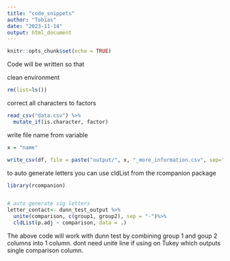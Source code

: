 ```yaml
---
title: "code_snippets"
author: "Tobias"
date: "2023-11-14"
output: html_document
---
```


```r
knitr::opts_chunk$set(echo = TRUE)
```


Code will be written so that 


clean environment
```r
rm(list=ls())
```


correct all characters to factors
```r
read_csv("data.csv") %>% 
  mutate_if(is.character, factor)
```


write file name from variable
```r

x = "name"

write_csv(df, file = paste("output/", x, "_more_information.csv", sep=""))

```



to auto generate letters you can use cldList from the rcompanion package
```r
library(rcompanion)


# auto generate sig letters
letter_contact<- dunn_test_output %>%
  unite(comparison, c(group1, group2), sep = "-")%>%
  cldList(p.adj ~ comparison, data = .)

```
The above code will work with dunn test by combining group 1 and goup 2 columns into 1 column. dont need unite line if using on Tukey which outputs single comparison column. 





